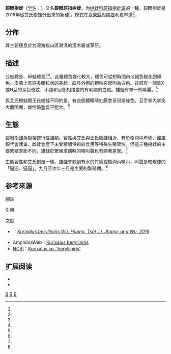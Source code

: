 {{noteTA|1=zh-tw:原趾樹蛙屬;zh-cn:原指树蛙属;zh-hk:原指樹蛙屬;}}
{{Speciesbox 
| taxon = Kurixalus berylliniris
| authority = （[[吳聲海|Wu]], Huang, Tsai, Lin, Jhang & [[吳書平|Wu]], 2016）<ref name="kb-ntu-lin-2004">{{cite web| url=http://metadata.froghome.org/page.php?namecode=431333| title=Kurixalus berylliniris 碧眼樹蛙| work=台灣地區兩棲類物種描述資料| publisher=[[國立東華大學環境學院|國立東華大學環境學院]]自然與環境資源學系、[[中央研究院|中央研究院]]生物多樣性研究中心| accessdate=2016-05-01| archive-url=https://web.archive.org/web/20160613021555/http://metadata.froghome.org/page.php?namecode=431333| archive-date=2016-06-13| dead-url=yes}}[http://metadata.froghome.org/class.php 兩棲類分類查詢] {{Wayback|url=http://metadata.froghome.org/class.php |date=20160611044930 }}</ref><ref name="ZooKey-557-6131">{{cite web |quote=Wu, S.-P., C.-C. Huang, C.-L. Tsai, T.-E. Li, J.-J. Jhang & S.-H. Wu. 2016. |title=Systematic revision of the Taiwanese genus ''Kurixalus'' members with a description of two new endemic species (Anura, Rhacophoridae). |work=ZooKeys 557: 121–158 |date=2016-01-28 |doi=10.3897/zookeys.557.6131 |url=http://zookeys.pensoft.net/articles.php?id=6131 |language=en |author1=Shu-Ping Wu |author2=Chuan-Chin Huang |author3=Chi-Li Tsai, |author4=Te-En Lin |author5=Jhih-Jia Jhang |author6=Sheng-Hai Wu |accessdate=2016-05-01 |archive-date=2016-03-25 |archive-url=https://web.archive.org/web/20160325014325/http://zookeys.pensoft.net/articles.php?id=6131 |dead-url=no }}</ref><ref name="TaiBNET-431333"/><ref name="taibif-namecode-431333"/><ref name="ylib-2016-2968">{{cite web | url=http://sa.ylib.com/MagCont.aspx?Unit=columns&id=2968 | title=原趾樹蛙尋親記 | publisher=[[科学美国人|科學人]] | work=《科學人》雜誌第171期2016年05月號 | accessdate=2016-05-01 | author1=吳書平 | author2=吳聲海 | archive-date=2016-04-30 | archive-url=https://web.archive.org/web/20160430114714/http://sa.ylib.com/MagCont.aspx?Unit=columns&id=2968 | dead-url=no }}</ref><ref name="Frost">Frost, D.R.[http://research.amnh.org/vz/herpetology/amphibia/content/search?taxon=%22Kurixalus+berylliniris%22  ''«Kurixalus berylliniris »''] {{Wayback|url=http://research.amnh.org/vz/herpetology/amphibia/content/search?taxon=%22Kurixalus+berylliniris%22 |date=20170620001959 }}. ''Amphibian Species of the World: an Online Reference. Version 6.0.'' (en inglés). Nueva York, EEUU: Museo Americano de Historia Natural. Consultado el 1 de febrero de 2016.</ref>
| image = Kurixalus berylliniris holotype male.jpg
| binomial = ''Kurixalus berylliniris''
| binomial_authority = （[[吳聲海|Wu]], Huang, Tsai, Lin, Jhang & [[吳書平|Wu]], 2016）
}}
'''碧眼樹蛙'''（[[学名|学名]]：{{sname|''Kurixalus berylliniris''}}）又名'''碧眼原指树蛙'''，为[[树蛙科|树蛙科]][[原指樹蛙屬|原指樹蛙屬]]的一種，碧眼樹蛙是2016年從艾氏樹蛙分出來的新種<ref name="taieol-216144"/>，模式在[[臺東縣|臺東縣]][[卑南鄉|卑南鄉]]利嘉林道{{notetag|name=利嘉林道|1=利嘉（Ligavon），源自於[[卑南語|卑南族語]]，有「在肥沃的土地上長出茂盛的[[姑婆芋_(植物)|姑婆芋]]（''Alocasia odora''）」之意<ref name="taitung-ligavon"/>}}<ref name="ylib-2016-2968"/>，

==分佈==
其主要棲息於台灣海拔{{convert|225|-|1250|m}}山區潮濕的灌木叢或草原。

==描述==
公蛙體長{{convert|29|-|42.3|mm}}、母蛙體長{{convert|27.6|-|46.3|mm}}<ref name="ZooKey-557-6131"/><ref name="Frost"/>。此種體色變化較大，體色可從短時間內淡褐色變化到綠色。皮膚上有許多顆粒狀的突起，四肢外側的顆粒突起則為白色。背部有一個呈X或H型的深色斑紋，小腿和足部相接處的有明顯的白點。雄蛙有單一外鳴囊。<ref name="taieol-216144"/>

與艾氏樹蛙跟王氏樹蛙不同的是，有些個體眼睛虹膜會呈現翠綠色。且手掌內掌突大而明顯，雄性婚墊扁平肥大。<ref name="taieol-216144"/>

==生態==
碧眼樹蛙為樹棲夜行性蛙類。習性與艾氏與王氏樹蛙相近，有於樹洞中產卵、雌雄親代會護巢、雌蛙會產下未受精卵供蝌蚪食用等特殊生殖習性。但這三種樹蛙的主要繁殖季節不同，雄蛙於繁殖求偶時的鳴叫聲也有顯著差異。<ref name="e-info-108465"/>

生態習性和艾氏樹蛙一樣，雄蛙會躲到有水的竹筒或樹洞內鳴叫，叫聲是較規律的「逼逼、逼逼」。九月至次年三月是主要的繁殖期。<ref name="taieol-216144"/>


== 参考來源 ==
;腳註
{{noteFoot}}
;引用
{{reflist|refs=
<ref name="taitung-ligavon">{{cite web | url=http://taitung.forest.gov.tw/ct.asp?xItem=48853&ctNode=2377&mp=350 | title=利嘉林道(關山、鹿野及台東市子區域步道系統) | publisher=[[行政院農業委員會林務局|行政院農業委員會林務局]]臺東林區管理處 | date=2011-10-06 | accessdate=2016-05-01 | author1=臺東林區管理處-育樂課 }}{{dead link|date=2018年4月 |bot=InternetArchiveBot |fix-attempted=yes }}</ref>
<ref name="TaiBNET-431333">{{TaiBNET| zh=碧-{}-眼-{}-樹-{}-蛙 | id=431333 | binomial=Kurixalus berylliniris | authority=Wu, Huang, Tsai, Lin, Jhang & Wu, 2016 | var= | accessdate=2017-02-27}}</ref>
<ref name="taibif-namecode-431333">{{TaiBIF| zh=碧-{}-眼-{}-樹-{}-蛙 | id=431333 | binomial=Kurixalus berylliniris | authority=Wu, Huang, Tsai, Lin, Jhang & Wu, 2016 | var= | accessdate=2017-02-27}}[http://taibif.tw/en/namecode/431333 {{Wayback|url=http://taibif.tw/en/namecode/431333 |date=20170228002449 }} {{Wayback|url=http://taibif.tw/en/namecode/431333 |date=20170228002449 }} {{en}}]</ref>
<ref name="taieol-216144">{{cite web | url=http://taieol.tw/pages/216144#1 | title=Kurixalus berylliniris Wu, Huang, Tsai, Lin, Jhang & Wu, 2016 | publisher=[[臺灣生命大百科|臺灣生命大百科]] | date=2018-09-03 | accessdate=2019-01-08 | author1=楊懿如 }}</ref>
<ref name="e-info-108465">{{cite web | url=https://e-info.org.tw/node/108465 | title=台灣新種樹蛙再添兩種 登國際期刊封面 | publisher=[[環境資訊中心|環境資訊中心]] | date=2016-01-31 | accessdate=2019-01-11 | author1=廖靜蕙 | archive-date=2020-11-17 | archive-url=https://web.archive.org/web/20201117081053/https://e-info.org.tw/node/108465 | dead-url=no }}</ref>
}}
;文献
*{{tsl|fr|Amphibian Species of the World}}：[http://research.amnh.org/vz/herpetology/amphibia/content/search?taxon=%22Kurixalus+berylliniris%22  '' Kurixalus berylliniris Wu, Huang, Tsai, Li, Jhang, and Wu, 2016''] {{Wayback|url=http://research.amnh.org/vz/herpetology/amphibia/content/search?taxon=%22Kurixalus+berylliniris%22 |date=20170620001959 }} {{lang|fr| (consulté le 13 février 2016))}}{{en}}
*AmphibiaWeb：[http://amphibiaweb.org/cgi/amphib_query?query_src=aw_lists_genera_&where-genus=Kurixalus&where-species=berylliniris   Kurixalus berylliniris] {{Wayback|url=http://amphibiaweb.org/cgi/amphib_query?query_src=aw_lists_genera_&where-genus=Kurixalus&where-species=berylliniris |date=20160222033207 }}  {{lang|fr|(consulté le 13 février 2016) }} {{en}}
*[[美国国家生物技术信息中心|NCBI]]：[http://www.ncbi.nlm.nih.gov/Taxonomy/Browser/wwwtax.cgi?lin=s&p=has_linkout&id=381286   Kurixalus sp. 'berylliniris'] {{lang|fr| (consulté le 13 février 2016)}}{{en}}

== 扩展阅读 ==
{{refbegin}}
{{Portal|生物學}}
*{{wikispecies-inline|Khirixalus berylliniris}}
*{{commonscat-inline|Khirixalus berylliniris}}
{{refend}}
{{Taxonbar}}
[[Category:原指树蛙属|B]]
[[Category:台灣兩棲動物|B]]
[[Category:台灣特有種|B]]